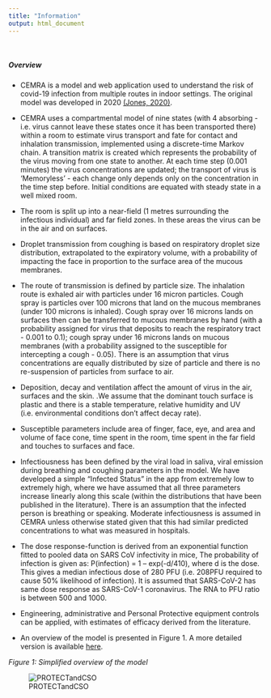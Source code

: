```yaml
---
title: "Information"
output: html_document
---
```

<br>

##### **Overview**

* CEMRA is a model and web application used to understand the risk of covid-19 infection from multiple routes in indoor settings. The original model was developed in 2020 [(Jones, 2020)](https://www.ncbi.nlm.nih.gov/research/coronavirus/publication/32643585).

* CEMRA uses a compartmental model of nine states (with 4 absorbing - i.e. virus cannot leave these states once it has been transported there) within a room to estimate virus transport and fate for contact and inhalation transmission, implemented using a discrete-time Markov chain. A transition matrix is created which represents the probability of the virus moving from one state to another. At each time step (0.001 minutes) the virus concentrations are updated; the transport of virus is ‘Memoryless’ - each change only depends only on the concentration in the time step before. Initial conditions are equated with steady state in a well mixed room. 

* The room is split up into a near-field (1 metres surrounding the infectious individual) and far field zones. In these areas the virus can be in the air and on surfaces.  

* Droplet transmission from coughing is based on respiratory droplet size distribution, extrapolated to the expiratory volume, with a probability of impacting the face in proportion to the surface area of the mucous membranes.

* The route of transmission is defined by particle size. The inhalation route is exhaled air with particles under 16 micron particles. Cough spray is particles over 100 microns that land on the mucous membranes (under 100 microns is inhaled). Cough spray over 16 microns lands on surfaces then can be transferred to mucous membranes by hand (with a probability assigned for virus that deposits to reach the respiratory tract - 0.001 to 0.1); cough spray under 16 microns lands on mucous membranes (with a probability assigned to the susceptible for intercepting a cough - 0.05). There is an assumption that virus concentrations are equally distributed by size of particle and there is no re-suspension of particles from surface to air.

* Deposition, decay and ventilation affect the amount of virus in the air, surfaces and the skin. .We assume that the dominant touch surface is plastic and there is a stable temperature, relative humidity and UV (i.e. environmental conditions don't affect decay rate). 

* Susceptible parameters include area of finger, face, eye, and area and volume of face cone, time spent in the room, time spent in the far field and touches to surfaces and face. 

* Infectiousness has been defined by the viral load in saliva, viral emission during breathing and coughing parameters in the model. We have developed a simple “Infected Status” in the app from extremely low to extremely high, where we have assumed that all three parameters increase linearly along this scale (within the distributions that have been published in the literature). There is an assumption that the infected person is breathing or speaking. Moderate infectiousness is assumed in CEMRA unless otherwise stated given that this had similar predicted concentrations to what was measured in hospitals.

* The dose response-function is derived from an exponential function fitted to pooled data on SARS CoV infectivity in mice, The probability of infection is given as: P(infection) = 1 – exp(-d/410), where d is the dose. This gives a median infectious dose of 280 PFU (i.e. 208PFU required to cause 50% likelihood of infection). It is assumed that SARS-CoV-2 has same dose response as SARS-CoV-1 coronavirus. The RNA to PFU ratio is between 500 and 1000. 

* Engineering, administrative and Personal Protective equipment controls can be applied, with estimates of efficacy derived from the literature. 

* An overview of the model is presented in Figure 1. A more detailed version is available [here](https://iomworld.box.com/s/f0ubyg6uilc08qdpgw1hk4bddhg83dc7).


*Figure 1: Simplified overview of the model*

![PROTECTandCSO](modeloverview2.png)
